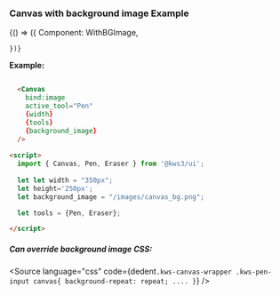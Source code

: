 
<Version />

<Meta  title="Canvas/Examples" />


### Canvas with background image Example


  <Story name="With Background Image">
    {() => ({
      Component: WithBGImage,
    
    })}
  </Story>


**Example:**

```html

  <Canvas
    bind:image
    active_tool="Pen"
    {width}
    {tools}
    {background_image}
  />
    
<script>
  import { Canvas, Pen, Eraser } from '@kws3/ui';
  
  let let width = "350px";
  let height='250px';
  let background_image = "/images/canvas_bg.png";

  let tools = {Pen, Eraser};

</script>
```

##### Can override background image CSS:

<Source
  language="css"
  code={dedent`
    .kws-canvas-wrapper .kws-pen-input canvas{
      background-repeat: repeat;
      ....
    }
  `}
/>

